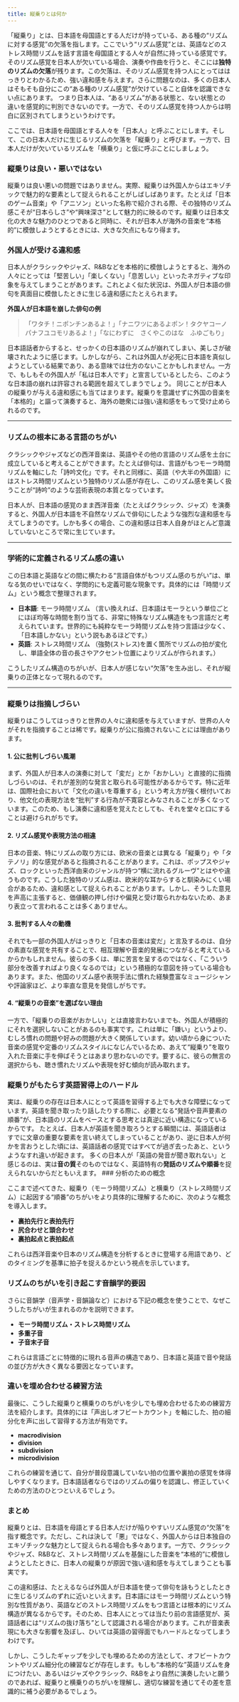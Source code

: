 ```yaml
---
title: 縦乗りとは何か
---
```

「縦乗り」とは、日本語を母国語とする人だけが持っている、ある種の“リズムに対する感覚”の欠落を指します。ここでいう“リズム感覚”とは、英語などのストレス時間リズムを話す言語を母国語とする人々が自然に持っている感覚です。そのリズム感覚を日本人が欠いている場合、演奏や作曲を行うと、そこには**独特のリズムの欠落**が残ります。この欠落は、そのリズム感覚を持つ人にとってははっきりとわかるため、強い違和感を与えます。さらに問題なのは、多くの日本人はそもそも自分にこの“ある種のリズム感覚”が欠けていること自体を認識できない点にあります。 つまり日本人は、“あるリズム”がある状態と、ない状態との違いを感覚的に判別できないのです。一方で、そのリズム感覚を持つ人からは明白に区別されてしまうというわけです。

ここでは、日本語を母国語とする人々を「日本人」と呼ぶことにします。そして、この日本人だけに生じるリズムの欠落を「縦乗り」と呼びます。一方で、日本人だけが欠いているリズムを「横乗り」と仮に呼ぶことにしましょう。

### 縦乗りは良い・悪いではない
縦乗りは良い悪いの問題ではありません。実際、縦乗りは外国人からはエキゾチックで魅力的な要素として捉えられることがしばしばあります。たとえば「日本のゲーム音楽」や「アニソン」といった名称で紹介される際、その独特のリズム感こそが“日本らしさ”や“興味深さ”として魅力的に映るのです。縦乗りは日本文化の大きな魅力のひとつであると同時に、それが日本人が海外の音楽を“本格的”に模倣しようとするときには、大きな欠点にもなり得ます。

### 外国人が受ける違和感
日本人がクラシックやジャズ、R&Bなどを本格的に模倣しようとすると、海外の人々にとっては「堅苦しい」「楽しくない」「息苦しい」といったネガティブな印象を与えてしまうことがあります。これとよく似た状況は、外国人が日本語の俳句を真面目に模倣したときに生じる違和感にたとえられます。

**外国人が日本語を崩した俳句の例** 

> 「ワタチ！ニポンチンあるよ！」「ナニワツにあるよポン！タクヤコーノパナフユコモリあるよ！」「なにわずに　さくやこのはな　ふゆごもり」

日本語話者からすると、せっかくの日本語のリズムが崩れてしまい、美しさが破壊されたように感じます。しかしながら、これは外国人が必死に日本語を真似しようとしている結果であり、ある意味では仕方のないことかもしれません。一方で、もしもその外国人が「私は日本人です」と宣言しているとしたら、このような日本語の崩れは許容される範囲を超えてしまうでしょう。 同じことが日本人の縦乗りが与える違和感にも当てはまります。縦乗りを意識せずに外国の音楽を「本格的」と謳って演奏すると、海外の聴衆には強い違和感をもって受け止められるのです。


----

### リズムの根本にある言語のちがい

クラシックやジャズなどの西洋音楽は、英語やその他の言語のリズム感を土台に成立していると考えることができます。たとえば俳句は、言語がもつモーラ時間リズムを軸にした「詩吟文化」です。それと同様に、英語（や大半の外国語）にはストレス時間リズムという独特のリズム感が存在し、このリズム感を美しく扱うことが“詩吟”のような芸術表現の本質となっています。

日本人が、日本語の感覚のまま西洋音楽（たとえばクラシック、ジャズ）を演奏すると、外国人が日本語を不自然なリズムで俳句にしたような強烈な違和感を与えてしまうのです。しかも多くの場合、この違和感は日本人自身がほとんど意識していないところで常に生じています。


----

### 学術的に定義されるリズム感の違い

この日本語と英語などの間に横たわる“言語自体がもつリズム感のちがい”は、単なる気のせいではなく、学問的にも定義可能な現象です。具体的には「時間リズム」という概念で整理されます。


* **日本語**: モーラ時間リズム （言い換えれば、日本語はモーラという単位ごとにほぼ均等な時間を割り当てる、非常に特殊なリズム構造をもつ言語だと考えられています。世界的にも純粋なモーラ時間リズムを持つ言語は少なく、「日本語しかない」という説もあるほどです。）
* **英語**: ストレス時間リズム （強勢(ストレス)を置く箇所でリズムの拍が変化し、単語全体の音の長さやアクセント位置によりリズムが作られます。）


こうしたリズム構造のちがいが、日本人が感じない“欠落”を生み出し、それが縦乗りの正体となって現れるのです。


----

### 縦乗りは指摘しづらい

縦乗りはこうしてはっきりと世界の人々に違和感を与えていますが、世界の人々がそれを指摘することは稀です。縦乗りが公に指摘されないことには理由があります。

#### **1. 公に批判しづらい風潮**
まず、外国人が日本人の演奏に対して「変だ」とか「おかしい」と直接的に指摘しづらいのは、それが差別的な発言と取られる可能性があるからです。特に近年は、国際社会において「文化の違いを尊重する」という考え方が強く根付いており、他文化の表現方法を“批判”する行為が不寛容とみなされることが多くなっています。このため、もし演奏に違和感を覚えたとしても、それを堂々と口にすることは避けられがちです。

#### **2. リズム感覚や表現方法の相違**
日本の音楽、特にリズムの取り方には、欧米の音楽とは異なる「縦乗り」や「タテノリ」的な感覚があると指摘されることがあります。これは、ポップスやジャズ、ロックといった西洋由来のジャンルが持つ“横に流れるグルーヴ”とはやや違うものです。こうした独特のリズム感は、欧米的な耳からすると馴染みにくい場合があるため、違和感として捉えられることがあります。しかし、そうした意見を声高に主張すると、価値観の押し付けや偏見と受け取られかねないため、あまり表立って言われることは多くありません。

#### **3. 批判する人々の動機**
それでも一部の外国人がはっきりと「日本の音楽は変だ」と言及するのは、自分の素直な感覚を共有することで、相互理解や音楽的発展につながると考えているからかもしれません。彼らの多くは、単に苦言を呈するのではなく、「こういう部分を改善すればより良くなるのでは」という積極的な意図を持っている場合もあります。また、他国のリズム感や表現手法に慣れた経験豊富なミュージシャンや評論家ほど、より率直な意見を発信しがちです。

#### **4. “縦乗りの音楽”を選ばない理由**
一方で、「縦乗りの音楽がおかしい」とは直接言わないまでも、外国人が積極的にそれを選択しないことがあるのも事実です。これは単に「嫌い」というより、むしろ慣れの問題や好みの問題が大きく関係しています。幼い頃から身についた音楽の感覚や定番のリズムスタイルになじんでいるため、あえて“縦乗り”を取り入れた音楽に手を伸ばそうとはあまり思わないのです。要するに、彼らの無言の選択からも、聴き慣れたリズムや表現を好む傾向が読み取れます。


### 縦乗りがもたらす英語習得上のハードル

実は、縦乗りの存在は日本人にとって英語を習得する上でも大きな障壁になっています。英語を聞き取ったり話したりする際に、必要となる“発話や音声要素の順番”が、日本語のリズムをベースとする思考とは真逆に近い構造になっているからです。 たとえば、日本人が英語を聞き取ろうとする瞬間には、英語話者はすでに文章の重要な要素を言い終えてしまっていることがあり、逆に日本人が何かを言おうとした頃には、英語話者の感覚ではすべてが過ぎ去ったあと、というようなすれ違いが起きます。 多くの日本人が「英語の発音が聞き取れない」と感じるのは、実は**音の質**そのものではなく、英語特有の**発話のリズムや順番**を捉えられないからだともいえます。
### 分析のための概念

ここまで述べてきた、縦乗り（モーラ時間リズム）と横乗り（ストレス時間リズム）に起因する“順番”のちがいをより具体的に理解するために、次のような概念を導入します。

* **裏拍先行と表拍先行**
* **尻合わせと頭合わせ**
* **裏拍起点と表拍起点**

これらは西洋音楽や日本のリズム構造を分析するときに登場する用語であり、どのタイミングを基準に拍子を捉えるかという視点を示しています。

### リズムのちがいを引き起こす音韻学的要因

さらに音韻学（音声学・音韻論など）における下記の概念を使うことで、なぜこうしたちがいが生まれるのかを説明できます。

* **モーラ時間リズム・ストレス時間リズム**
* **多重子音**
* **子音末子音**

これらは言語ごとに特徴的に現れる音声の構造であり、日本語と英語で音や発話の並び方が大きく異なる要因となっています。

###  違いを埋め合わせる練習方法

最後に、こうした縦乗りと横乗りのちがいを少しでも埋め合わせるための練習方法を紹介します。具体的には「声出しオフビートカウント」を軸にした、拍の細分化を声に出して習得する方法が有効です。


* **macrodivision**
* **division**
* **subdivision**
* **microdivision**

これらの練習を通じて、自分が普段意識していない拍の位置や裏拍の感覚を体得しやすくなります。日本語話者ならではのリズムの偏りを認識し、修正していくための方法のひとつといえるでしょう。

### まとめ

縦乗りとは、日本語を母語とする日本人だけが陥りやすいリズム感覚の“欠落”を指す概念です。ただし、これは決して「悪」ではなく、外国人からは日本独自のエキゾチックな魅力として捉えられる場合も多々あります。一方で、クラシックやジャズ、R&Bなど、ストレス時間リズムを基盤にした音楽を“本格的”に模倣しようとしたときに、日本人の縦乗りが原因で強い違和感を与えてしまうことも事実です。

この違和感は、たとえるならば外国人が日本語を使って俳句を詠もうとしたときに生じるリズムのずれに近いといえます。日本語にはモーラ時間リズムという特別な性質があり、英語などのストレス時間リズムをもつ言語とは根本的にリズム構造が異なるからです。そのため、日本人にとっては当たり前の言語感覚が、英語話者には“リズムの抜け落ち”として認識される場合があります。これが音楽表現にも大きな影響を及ぼし、ひいては英語の習得面でもハードルとなってしまうわけです。

しかし、こうしたギャップを少しでも埋めるための方法として、オフビートカウントやリズム細分化の練習などが存在します。もしも“本格的な”英語リズムを身につけたい、あるいはジャズやクラシック、R&Bをより自然に演奏したいと願うのであれば、縦乗りと横乗りのちがいを理解し、適切な練習を通じてその差を意識的に補う必要があるでしょう。
